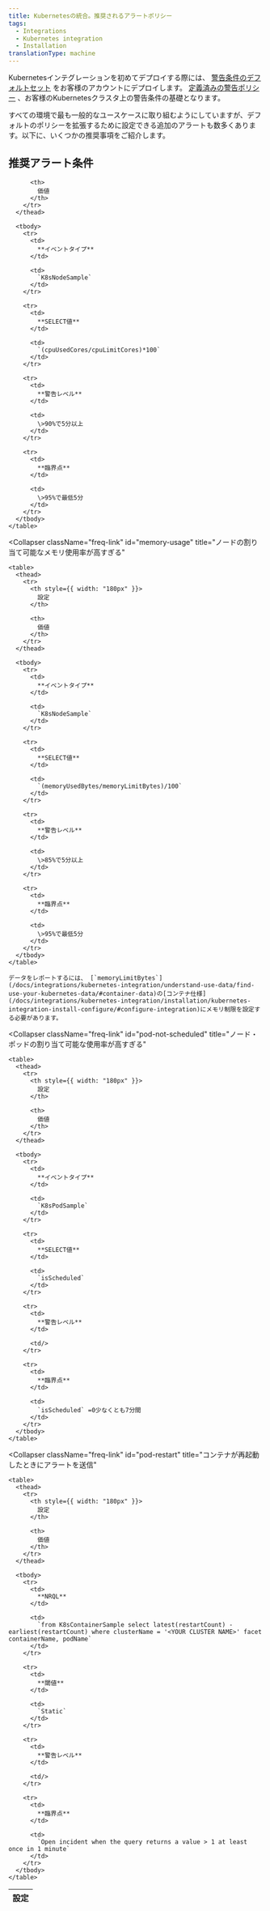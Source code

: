 ```yaml
---
title: Kubernetesの統合。推奨されるアラートポリシー
tags:
  - Integrations
  - Kubernetes integration
  - Installation
translationType: machine
---
```


Kubernetesインテグレーションを初めてデプロイする際には、 [警告条件のデフォルトセット](/docs/alerts/new-relic-alerts/defining-conditions/define-alert-conditions) をお客様のアカウントにデプロイします。 [定義済みの警告ポリシー](/docs/integrations/kubernetes-integration/kubernetes-events/kubernetes-integration-predefined-alert-policy) 、お客様のKubernetesクラスタ上の警告条件の基礎となります。

すべての環境で最も一般的なユースケースに取り組むようにしていますが、デフォルトのポリシーを拡張するために設定できる追加のアラートも数多くあります。以下に、いくつかの推奨事項をご紹介します。

## 推奨アラート条件

<CollapserGroup>
  <Collapser
    className="freq-link"
    id="cpu-usage"
    title="ノードの割り当て可能なCPU使用率が高すぎる"
  >
    <table>
      <thead>
        <tr>
          <th style={{ width: "180px" }}>
            設定
          </th>

          <th>
            価値
          </th>
        </tr>
      </thead>

      <tbody>
        <tr>
          <td>
            **イベントタイプ**
          </td>

          <td>
            `K8sNodeSample`
          </td>
        </tr>

        <tr>
          <td>
            **SELECT値**
          </td>

          <td>
            `(cpuUsedCores/cpuLimitCores)*100`
          </td>
        </tr>

        <tr>
          <td>
            **警告レベル**
          </td>

          <td>
            \>90%で5分以上
          </td>
        </tr>

        <tr>
          <td>
            **臨界点**
          </td>

          <td>
            \>95%で最低5分
          </td>
        </tr>
      </tbody>
    </table>
  </Collapser>

  <Collapser
    className="freq-link"
    id="memory-usage"
    title="ノードの割り当て可能なメモリ使用率が高すぎる"
  >
    <table>
      <thead>
        <tr>
          <th style={{ width: "180px" }}>
            設定
          </th>

          <th>
            価値
          </th>
        </tr>
      </thead>

      <tbody>
        <tr>
          <td>
            **イベントタイプ**
          </td>

          <td>
            `K8sNodeSample`
          </td>
        </tr>

        <tr>
          <td>
            **SELECT値**
          </td>

          <td>
            `(memoryUsedBytes/memoryLimitBytes)/100`
          </td>
        </tr>

        <tr>
          <td>
            **警告レベル**
          </td>

          <td>
            \>85%で5分以上
          </td>
        </tr>

        <tr>
          <td>
            **臨界点**
          </td>

          <td>
            \>95%で最低5分
          </td>
        </tr>
      </tbody>
    </table>

    データをレポートするには、 [`memoryLimitBytes`](/docs/integrations/kubernetes-integration/understand-use-data/find-use-your-kubernetes-data/#container-data)の[コンテナ仕様](/docs/integrations/kubernetes-integration/installation/kubernetes-integration-install-configure/#configure-integration)にメモリ制限を設定する必要があります。
  </Collapser>

  <Collapser
    className="freq-link"
    id="pod-not-scheduled"
    title="ノード・ポッドの割り当て可能な使用率が高すぎる"
  >
    <table>
      <thead>
        <tr>
          <th style={{ width: "180px" }}>
            設定
          </th>

          <th>
            価値
          </th>
        </tr>
      </thead>

      <tbody>
        <tr>
          <td>
            **イベントタイプ**
          </td>

          <td>
            `K8sPodSample`
          </td>
        </tr>

        <tr>
          <td>
            **SELECT値**
          </td>

          <td>
            `isScheduled`
          </td>
        </tr>

        <tr>
          <td>
            **警告レベル**
          </td>

          <td/>
        </tr>

        <tr>
          <td>
            **臨界点**
          </td>

          <td>
            `isScheduled` =0少なくとも7分間
          </td>
        </tr>
      </tbody>
    </table>
  </Collapser>

  <Collapser
    className="freq-link"
    id="pod-restart"
    title="コンテナが再起動したときにアラートを送信"
  >
    <table>
      <thead>
        <tr>
          <th style={{ width: "180px" }}>
            設定
          </th>

          <th>
            価値
          </th>
        </tr>
      </thead>

      <tbody>
        <tr>
          <td>
            **NRQL**
          </td>

          <td>
            `from K8sContainerSample select latest(restartCount) - earliest(restartCount) where clusterName = '<YOUR CLUSTER NAME>' facet containerName, podName`
          </td>
        </tr>

        <tr>
          <td>
            **閾値**
          </td>

          <td>
            `Static`
          </td>
        </tr>

        <tr>
          <td>
            **警告レベル**
          </td>

          <td/>
        </tr>

        <tr>
          <td>
            **臨界点**
          </td>

          <td>
            `Open incident when the query returns a value > 1 at least once in 1 minute`
          </td>
        </tr>
      </tbody>
    </table>
  </Collapser>
</CollapserGroup>